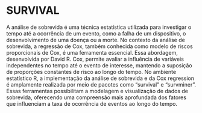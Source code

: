 # SURVIVAL


A análise de sobrevida é uma técnica estatística utilizada para investigar o tempo até a ocorrência de um evento, como a falha de um dispositivo, o desenvolvimento de uma doença ou a morte. No contexto da análise de sobrevida, a regressão de Cox, também conhecida como modelo de riscos proporcionais de Cox, é uma ferramenta essencial. Essa abordagem, desenvolvida por David R. Cox, permite avaliar a influência de variáveis independentes no tempo até o evento de interesse, mantendo a suposição de proporções constantes de risco ao longo do tempo. No ambiente estatístico R, a implementação da análise de sobrevida e da Cox regression é amplamente realizada por meio de pacotes como "survival" e "survminer". Essas ferramentas possibilitam a modelagem e visualização de dados de sobrevida, oferecendo uma compreensão mais aprofundada dos fatores que influenciam a taxa de ocorrência de eventos ao longo do tempo.
